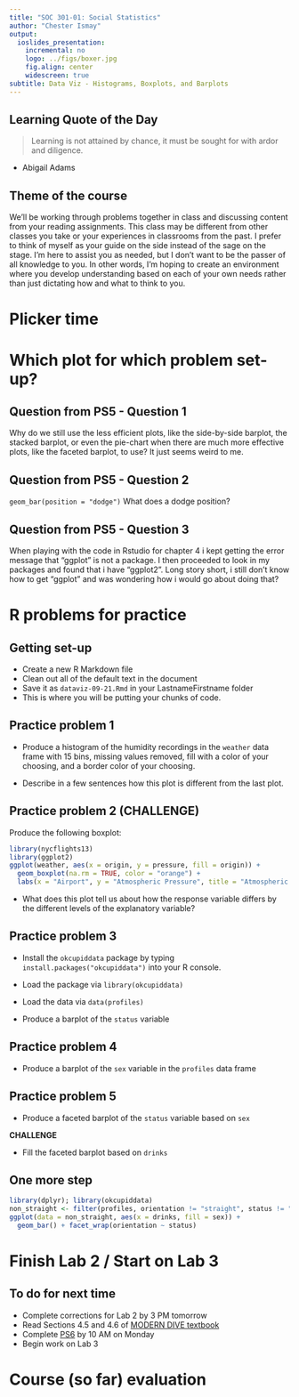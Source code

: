 ```yaml
---
title: "SOC 301-01: Social Statistics"
author: "Chester Ismay"
output:
  ioslides_presentation:
    incremental: no
    logo: ../figs/boxer.jpg
    fig.align: center
    widescreen: true
subtitle: Data Viz - Histograms, Boxplots, and Barplots
---
```



## Learning Quote of the Day {.flexbox .vcenter}

> Learning is not attained by chance, it must be sought for with ardor and diligence.

- Abigail Adams

## Theme of the course

We’ll be working through problems together in class and discussing content from your reading assignments. This class may be different from other classes you take or your experiences in classrooms from the past. I prefer to think of myself as your guide on the side instead of the sage on the stage. I’m here to assist you as needed, but I don’t want to be the passer of all knowledge to you. In other words, I’m hoping to create an environment where you develop understanding based on each of your own needs rather than just dictating how and what to think to you.



# Plicker time

# Which plot for which problem set-up?

## Question from PS5 - Question 1 {.flexbox .vcenter}

Why do we still use the less efficient plots, like the side-by-side barplot, the stacked barplot, or even the pie-chart when there are much more effective plots, like the faceted barplot, to use? It just seems weird to me.

## Question from PS5 - Question 2 {.flexbox .vcenter}

`geom_bar(position = "dodge")` What does a dodge position? 

## Question from PS5 - Question 3 {.flexbox .vcenter}

When playing with the code in Rstudio for chapter 4 i kept getting the error message that “ggplot” is not a package. I then proceeded to look in my packages and found that i have “ggplot2”. Long story short, i still don’t know how to get “ggplot” and was wondering how i would go about doing that?

# R problems for practice

## Getting set-up

- Create a new R Markdown file
- Clean out all of the default text in the document
- Save it as `dataviz-09-21.Rmd` in your LastnameFirstname folder
- This is where you will be putting your chunks of code.

## Practice problem 1

- Produce a histogram of the humidity recordings in the `weather` data frame with 15 bins, missing values removed, fill with a color of your choosing, and a border color of your choosing.

- Describe in a few sentences how this plot is different from the last plot.

## Practice problem 2 (CHALLENGE)

Produce the following boxplot:

```r
library(nycflights13)
library(ggplot2)
ggplot(weather, aes(x = origin, y = pressure, fill = origin)) + 
  geom_boxplot(na.rm = TRUE, color = "orange") +
  labs(x = "Airport", y = "Atmospheric Pressure", title = "Atmospheric Pressure By Airport in 2013")
```

- What does this plot tell us about how the response variable differs by the different levels of the explanatory variable?

## Practice problem 3

- Install the `okcupiddata` package by typing `install.packages("okcupiddata")` into your R console.

- Load the package via `library(okcupiddata)`

- Load the data via `data(profiles)`

- Produce a barplot of the `status` variable

## Practice problem 4

- Produce a barplot of the `sex` variable in the `profiles` data frame

## Practice problem 5

- Produce a faceted barplot of the `status` variable based on `sex`

**CHALLENGE**

- Fill the faceted barplot based on `drinks`

## One more step {.flexbox .vcenter}

```r
library(dplyr); library(okcupiddata)
non_straight <- filter(profiles, orientation != "straight", status != "unknown")
ggplot(data = non_straight, aes(x = drinks, fill = sex)) +
  geom_bar() + facet_wrap(orientation ~ status)
```


<!--
## Practice problem 5 (CHALLENGE)

Produce the following faceted boxplot:

```r
library(nycflights13)
library(ggplot2)
ggplot(weather, aes(x = origin, y = temp)) + 
  geom_boxplot(na.rm = TRUE) +
  labs(x = "Airport", y = "Temperature", title = "Temperature By Airport in 2013") +
  facet_wrap(~ month)
```

-->

# Finish Lab 2 / Start on Lab 3


## To do for next time

- Complete corrections for Lab 2 by 3 PM tomorrow
- Read Sections 4.5 and 4.6 of [MODERN DIVE textbook](https://ismayc.github.io/moderndiver-book/4-viz.html#scatter-plots)
- Complete [PS6](https://goo.gl/forms/7gc6EJCZ6TwgT2h02) by 10 AM on Monday
- Begin work on Lab 3

# Course (so far) evaluation    